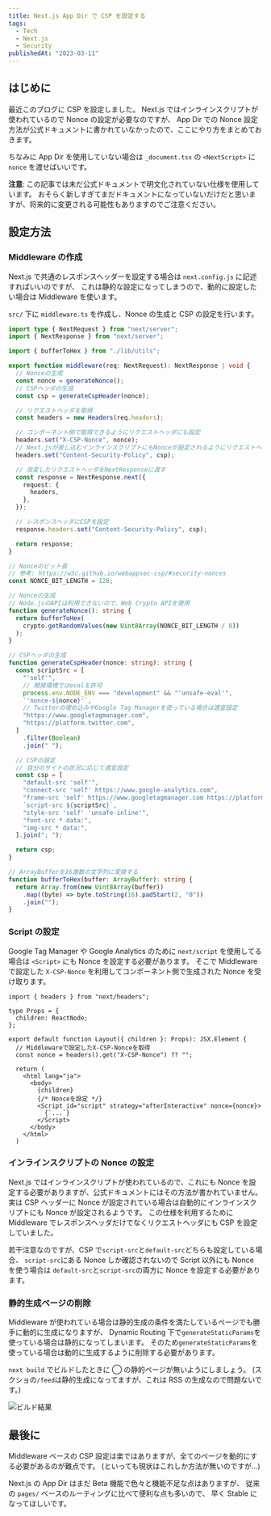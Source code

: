 ```yaml
---
title: Next.js App Dir で CSP を設定する
tags:
  - Tech
  - Next.js
  - Security
publishedAt: "2023-03-11"
---
```



## はじめに

最近このブログに CSP を設定しました。
Next.js ではインラインスクリプトが使われているので Nonce の設定が必要なのですが、
App Dir での Nonce 設定方法が公式ドキュメントに書かれていなかったので、ここにやり方をまとめておきます。

ちなみに App Dir を使用していない場合は `_document.tsx` の `<NextScript>` に `nonce` を渡せばいいです。

**注意**: この記事では未だ公式ドキュメントで明文化されていない仕様を使用しています。
おそらく新しすぎてまだドキュメントになっていないだけだと思いますが、将来的に変更される可能性もありますのでご注意ください。

## 設定方法

### Middleware の作成

Next.js で共通のレスポンスヘッダーを設定する場合は `next.config.js` に記述すればいいのですが、
これは静的な設定になってしまうので、動的に設定したい場合は Middleware を使います。

`src/` 下に `middleware.ts` を作成し、Nonce の生成と CSP の設定を行います。

```typescript
import type { NextRequest } from "next/server";
import { NextResponse } from "next/server";

import { bufferToHex } from "./lib/utils";

export function middleware(req: NextRequest): NextResponse | void {
  // Nonceの生成
  const nonce = generateNonce();
  // CSPヘッダの生成
  const csp = generateCspHeader(nonce);

  // リクエストヘッダを取得
  const headers = new Headers(req.headers);

  // コンポーネント側で取得できるようにリクエストヘッダにも設定
  headers.set("X-CSP-Nonce", nonce);
  // Next.jsが差し込むインラインスクリプトにもNonceが設定されるようにリクエストヘッダにもCSPを設定
  headers.set("Content-Security-Policy", csp);

  // 改変したリクエストヘッダをNextResponseに渡す
  const response = NextResponse.next({
    request: {
      headers,
    },
  });

  // レスポンスヘッダにCSPを設定
  response.headers.set("Content-Security-Policy", csp);

  return response;
}

// Nonceのビット長
// 参考: https://w3c.github.io/webappsec-csp/#security-nonces
const NONCE_BIT_LENGTH = 128;

// Nonceの生成
// Node.jsのAPIは利用できないので、Web Crypto APIを使用
function generateNonce(): string {
  return bufferToHex(
    crypto.getRandomValues(new Uint8Array(NONCE_BIT_LENGTH / 8))
  );
}

// CSPヘッダの生成
function generateCspHeader(nonce: string): string {
  const scriptSrc = [
    "'self'",
    // 開発環境ではevalを許可
    process.env.NODE_ENV === "development" && "'unsafe-eval'",
    `'nonce-${nonce}'`,
    // Twitterの埋め込みやGoogle Tag Managerを使っている場合は適宜設定
    "https://www.googletagmanager.com",
    "https://platform.twitter.com",
  ]
    .filter(Boolean)
    .join(" ");

  // CSPの設定
  // 自分のサイトの状況に応じて適宜設定
  const csp = [
    "default-src 'self'",
    "connect-src 'self' https://www.google-analytics.com",
    "frame-src 'self' https://www.googletagmanager.com https://platform.twitter.com",
    `script-src ${scriptSrc}`,
    "style-src 'self' 'unsafe-inline'",
    "font-src * data:",
    "img-src * data:",
  ].join("; ");

  return csp;
}

// ArrayBufferを16進数の文字列に変換する
function bufferToHex(buffer: ArrayBuffer): string {
  return Array.from(new Uint8Array(buffer))
    .map((byte) => byte.toString(16).padStart(2, "0"))
    .join("");
}
```

### Script の設定

Google Tag Manager や Google Analytics のために `next/script` を使用してる場合は `<Script>` にも Nonce を設定する必要があります。
そこで Middleware で設定した `X-CSP-Nonce` を利用してコンポーネント側で生成された Nonce を受け取ります。

```tsx
import { headers } from "next/headers";

type Props = {
  children: ReactNode;
};

export default function Layout({ children }: Props): JSX.Element {
  // Middlewareで設定したX-CSP-Nonceを取得
  const nonce = headers().get("X-CSP-Nonce") ?? "";

  return (
    <html lang="ja">
      <body>
        {children}
        {/* Nonceを設定 */}
        <Script id="script" strategy="afterInteractive" nonce={nonce}>
          {`...`}
        </Script>
      </body>
    </html>
  )
```

### インラインスクリプトの Nonce の設定

Next.js ではインラインスクリプトが使われているので、これにも Nonce を設定する必要がありますが、公式ドキュメントにはその方法が書かれていません。
実は CSP ヘッダーに Nonce が設定されている場合は自動的にインラインスクリプトにも Nonce が設定されるようです。
この仕様を利用するために Middleware でレスポンスヘッダだけでなくリクエストヘッダにも CSP を設定していました。

<LinkCard href="https://github.com/vercel/next.js/blob/05f6de10869021dbb6124e174778e2108c9b4e8e/packages/next/src/server/app-render.tsx#L685" />

若干注意なのですが、CSP で`script-src`と`default-src`どちらも設定している場合、
`script-src`にある Nonce しか確認されないので Script 以外にも Nonce を使う場合は
`default-src`と`script-src`の両方に Nonce を設定する必要があります。

### 静的生成ページの削除

Middleware が使われている場合は静的生成の条件を満たしているページでも勝手に動的に生成になりますが、
Dynamic Routing 下で`generateStaticParams`を使っている場合は静的になってしまいます。
そのため`generateStaticParams`を使っている場合は動的に生成するように削除する必要があります。

`next build` でビルドしたときに ◯ の静的ページが無いようにしましょう。
(スクショの`/feed`は静的生成になってますが、これは RSS の生成なので問題ないです。)

![ビルド結果](./build-result.png)

## 最後に

Middleware ベースの CSP 設定は楽ではありますが、全てのページを動的にする必要があるのが難点です。
(といっても現状はこれしか方法が無いのですが…)

Next.js の App Dir はまだ Beta 機能で色々と機能不足な点はありますが、
従来の `pages/` ベースのルーティングに比べて便利な点も多いので、
早く Stable になってほしいです。
